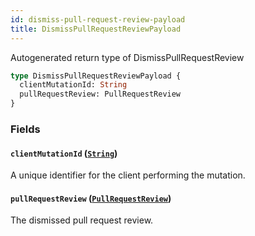```yaml
---
id: dismiss-pull-request-review-payload
title: DismissPullRequestReviewPayload
---
```


Autogenerated return type of DismissPullRequestReview

```graphql
type DismissPullRequestReviewPayload {
  clientMutationId: String
  pullRequestReview: PullRequestReview
}
```

### Fields

#### `clientMutationId` ([`String`](/docs/api/scalars/string))

A unique identifier for the client performing the mutation.

#### `pullRequestReview` ([`PullRequestReview`](/docs/api/objects/pull-request-review))

The dismissed pull request review.
